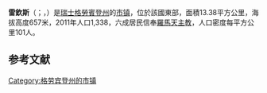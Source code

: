 {{noteTA|G1=瑞士地名}}
{{Infobox Switzerland municipality
|postal_code		= 7403
|district		    = [[因博登地区|因博登地区]]
}}
'''雷欽斯'''（{{lang-de|Rhäzüns}}；{{lang-rm|Razén}}，{{IPA-rm|ʁɐˈtsen|-|roh-sursilvan-Razén.ogg}}）是[[瑞士|瑞士]][[格勞賓登州|格勞賓登州]]的[[市镇_(瑞士)|市镇]]，位於該國東部，面積13.38平方公里，海拔高度657米，2011年人口1,338，六成居民信奉[[羅馬天主教|羅馬天主教]]，人口密度每平方公里101人。

== 参考文献 ==
{{Reflist}}

{{Switzerland-geo-stub}}
[[Category:格劳宾登州的市镇|Category:格劳宾登州的市镇]]